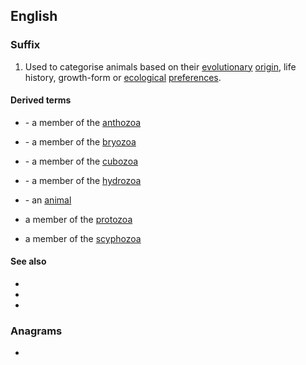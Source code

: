 ==English==

===Suffix===
{{head|en|suffix|sort=zoan}}

# {{lb|en|zoology}} Used to categorise animals based on their [[evolutionary]] [[origin]], life history, growth-form or [[ecological]] [[preference]]s.

====Derived terms====
{{rel-top|terms with suffix ''-zoan''}}
* {{l|en|anthozoan}} - a member of the [[anthozoa]]
* {{l|en|bryozoan}} - a member of the [[bryozoa]]
* {{l|en|cubozoan}} - a member of the [[cubozoa]]
* {{l|en|hydrozoan}} - a member of the [[hydrozoa]]
{{rel-mid}}
* {{l|en|metazoan}} - an [[animal]]
* {{l|en|protozoan}} a member of the [[protozoa]]
* {{l|en|scyphozoan}} a member of the [[scyphozoa]]
{{rel-bottom}}

====See also====
* {{l|en|-phyte}}
* {{l|en|zoo-}}
* {{l|en|zoon}}

===Anagrams===
* {{anagrams|en|a=anoz|Azon|Zona|onza|zona}}